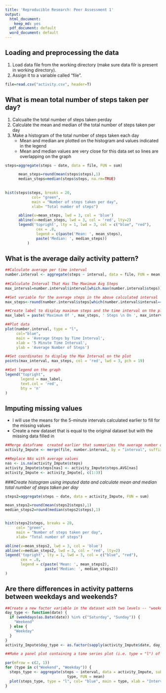 ```yaml
---
title: 'Reproducible Research: Peer Assessment 1'
output:
  html_document:
    keep_md: yes
  pdf_document: default
  word_document: default
---
```



## **Loading and preprocessing the data**


1. Load data file from the working directory (make sure data filr is present in working directory).
2. Assign it to a variable called "file".

```r
file=read.csv("activity.csv", header=T)
```


## **What is mean total number of steps taken per day?**


1. Calcualte the total number of steps taken perday
2. Calculate the mean and median of the total number of steps taken per day
3. Make a histogram of the total number of steps taken each day
    * Mean and median are plotted on the histogram and values indicated in the legend
    * Mean and median values are very close for this data set so lines are overlapping on the graph

```r
steps=aggregate(steps ~ date, data = file, FUN = sum)

      mean_steps=round(mean(steps$steps),1)
      median_steps=median(steps$steps, na.rm=TRUE)
      
      
hist(steps$steps, breaks = 20, 
            col= "green", 
            main = "Number of steps taken per day", 
            xlab= "Total number of steps")

      abline(v=mean_steps, lwd = 3, col = 'blue')
      abline(v=median_steps, lwd = 3, col = 'red', lty=2)
      legend('topright', lty = 1, lwd = 3, col = c("blue", "red"),
              cex = .8, 
              legend = c(paste('Mean: ', mean_steps),
              paste('Median: ', median_steps))
          )
```



## **What is the average daily activity pattern?**

```r
##Calculate average per time interval      
number.interval <- aggregate(steps ~ interval, data = file, FUN = mean)
      
##Calculate Interval That Has The Maximum Avg Steps       
max_interval=number.interval$interval[which.max(number.interval$steps)]

##Set variable for the average steps in the above calculated interval
max_steps<-round(number.interval$steps[which(number.interval$interval==max_interval)],1)

##Create label to display maximum steps and the time interval on the plot
max_label = paste('Maximum Of ', max_steps, ' Steps \n On ', max_interval, 'th Time Interval', sep = '')

##Plot data
plot(number.interval, type = "l",
     col="blue",
     main = 'Average Steps by Time Interval',
     xlab = '5 Minute Time Interval',
     ylab = 'Average Number of Steps')

##Set coordinates to display the Max Interval on the plot
points(max_interval, max_steps, col = 'red', lwd = 3, pch = 19)

##Set legend on the graph
legend("topright",
       legend = max_label,
       text.col = 'red',
       bty = 'n'
)
```


## **Imputing missing values**
* I will use the means for the 5-minute intervals calculated earlier to fill for the missing values
* Create a new dataset that is equal to the original dataset but with the missing data filled in

```r
##Merge dataframe  created earlier that summarizes the average number of steps per interval to the original dataset
activity_Impute <- merge(file, number.interval, by = "interval", suffixes = c("", ".AVG"))

##Replace NAs with average values
nas <- is.na(activity_Impute$steps)
activity_Impute$steps[nas] <- activity_Impute$steps.AVG[nas]
activity_Impute <- activity_Impute[, c(1:3)]
```

###*Create histogram using imputed data and calculate mean and median total number of steps taken per day*

```r
steps2=aggregate(steps ~ date, data = activity_Impute, FUN = sum)

mean_steps2=round(mean(steps2$steps),1)
median_steps2=round(median(steps2$steps),1)


hist(steps2$steps, breaks = 20, 
     col= "green", 
     main = "Number of steps taken per day", 
     xlab= "Total number of steps")

abline(v=mean_steps2, lwd = 3, col = 'blue')
abline(v=median_steps2, lwd = 3, col = 'red', lty=2)
legend('topright', lty = 1, lwd = 3, col = c("blue", "red"),
       cex = .8, 
       legend = c(paste('Mean: ', mean_steps2),
                  paste('Median: ', median_steps2))
)

```

## **Are there differences in activity patterns between weekdays and weekends?**


```r
##Create a new factor variable in the dataset with two levels -- "weekday" and "weekend" indicating whether a given date is a weekday or weekend day.
day_type <- function(date) {
  if (weekdays(as.Date(date)) %in% c("Saturday", "Sunday")) {
    "Weekend"
  } else {
    "Weekday"
  }
}
activity_Impute$day_type <- as.factor(sapply(activity_Impute$date, day_type))

##Make a panel plot containing a time series plot (i.e. type = "l") of the 5-minute interval (x-axis) and the average number of steps taken, averaged across all weekday days or weekend days (y-axis).

par(mfrow = c(2, 1))
for (type in c("Weekend", "Weekday")) {
  steps_type <- aggregate(steps ~ interval, data = activity_Impute, subset = activity_Impute$day_type == 
                            type, FUN = mean)
  plot(steps_type, type = "l", col= "blue", main = type, xlab = "Interval", ylab = "Number of Steps")
}
```

